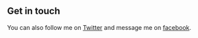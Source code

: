 ## Get in touch

You can also follow me on [Twitter](https://twitter.com/zhshakib) and message me on [facebook](https://fb.com/zhshakib).
